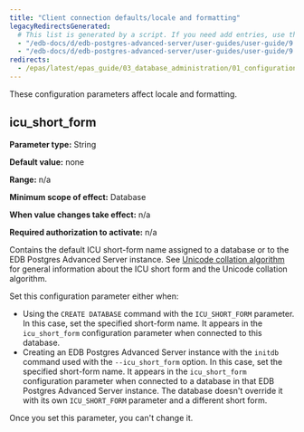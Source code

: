 ```yaml
---
title: "Client connection defaults/locale and formatting"
legacyRedirectsGenerated:
  # This list is generated by a script. If you need add entries, use the `legacyRedirects` key.
  - "/edb-docs/d/edb-postgres-advanced-server/user-guides/user-guide/9.6/EDB_Postgres_Advanced_Server_Guide.1.16.html"
  - "/edb-docs/d/edb-postgres-advanced-server/user-guides/user-guide/9.5/EDB_Postgres_Enterprise_Guide.1.016.html"
redirects:
  - /epas/latest/epas_guide/03_database_administration/01_configuration_parameters/03_configuration_parameters_by_functionality/08_ccd_locale_and_formatting/ #generated for docs/epas/reorg-role-use-case-mode
---
```


<div id="ccd_locale_and_formatting" class="registered_link"></div>

These configuration parameters affect locale and formatting.

## icu_short_form

**Parameter type:** String

**Default value:** none

**Range:** n/a

**Minimum scope of effect:** Database

**When value changes take effect:** n/a

**Required authorization to activate:** n/a

Contains the default ICU short-form name assigned to a database or to the EDB Postgres Advanced Server instance. See [Unicode collation algorithm](../../../tools_utilities_and_components/application_developer_tools/06_unicode_collation_algorithm) for general information about the ICU short form and the Unicode collation algorithm.

Set this configuration parameter either when:

-  Using the `CREATE DATABASE` command with the `ICU_SHORT_FORM` parameter. In this case, set the specified short-form name. It appears in the `icu_short_form` configuration parameter when connected to this database. 
-  Creating an EDB Postgres Advanced Server instance with the `initdb` command used with the `--icu_short_form` option. In this case, set the specified short-form name. It appears in the `icu_short_form` configuration parameter when connected to a database in that EDB Postgres Advanced Server instance. The database doesn't override it with its own `ICU_SHORT_FORM` parameter and a different short form.

Once you set this parameter, you can't change it.
